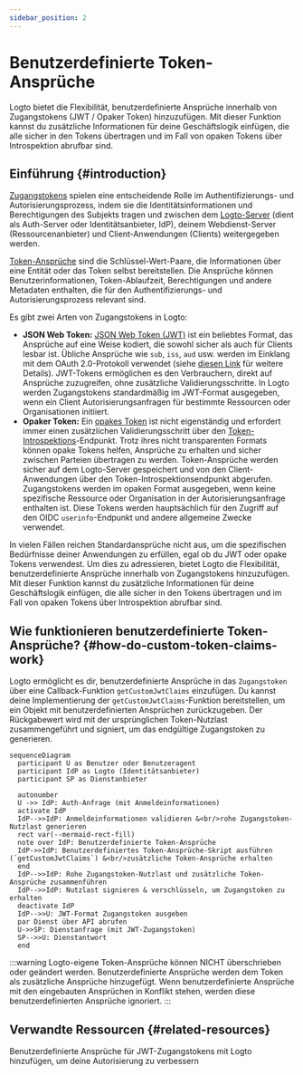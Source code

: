 ```yaml
---
sidebar_position: 2
---
```


# Benutzerdefinierte Token-Ansprüche

Logto bietet die Flexibilität, benutzerdefinierte Ansprüche innerhalb von Zugangstokens (JWT / Opaker Token) hinzuzufügen. Mit dieser Funktion kannst du zusätzliche Informationen für deine Geschäftslogik einfügen, die alle sicher in den Tokens übertragen und im Fall von opaken Tokens über Introspektion abrufbar sind.

## Einführung \{#introduction}

[Zugangstokens](https://auth.wiki/access-token) spielen eine entscheidende Rolle im Authentifizierungs- und Autorisierungsprozess, indem sie die Identitätsinformationen und Berechtigungen des Subjekts tragen und zwischen dem [Logto-Server](/concepts/core-service) (dient als Auth-Server oder Identitätsanbieter, IdP), deinem Webdienst-Server (Ressourcenanbieter) und Client-Anwendungen (Clients) weitergegeben werden.

[Token-Ansprüche](https://auth.wiki/claim) sind die Schlüssel-Wert-Paare, die Informationen über eine Entität oder das Token selbst bereitstellen. Die Ansprüche können Benutzerinformationen, Token-Ablaufzeit, Berechtigungen und andere Metadaten enthalten, die für den Authentifizierungs- und Autorisierungsprozess relevant sind.

Es gibt zwei Arten von Zugangstokens in Logto:

- **JSON Web Token:** [JSON Web Token (JWT)](https://auth.wiki/jwt) ist ein beliebtes Format, das Ansprüche auf eine Weise kodiert, die sowohl sicher als auch für Clients lesbar ist. Übliche Ansprüche wie `sub`, `iss`, `aud` usw. werden im Einklang mit dem OAuth 2.0-Protokoll verwendet (siehe [diesen Link](https://datatracker.ietf.org/doc/html/rfc7519#section-4) für weitere Details). JWT-Tokens ermöglichen es den Verbrauchern, direkt auf Ansprüche zuzugreifen, ohne zusätzliche Validierungsschritte. In Logto werden Zugangstokens standardmäßig im JWT-Format ausgegeben, wenn ein Client Autorisierungsanfragen für bestimmte Ressourcen oder Organisationen initiiert.
- **Opaker Token:** Ein [opakes Token](http://localhost:3000/concepts/opaque-token) ist nicht eigenständig und erfordert immer einen zusätzlichen Validierungsschritt über den [Token-Introspektions](https://auth.wiki/token-introspection)-Endpunkt. Trotz ihres nicht transparenten Formats können opake Tokens helfen, Ansprüche zu erhalten und sicher zwischen Parteien übertragen zu werden. Token-Ansprüche werden sicher auf dem Logto-Server gespeichert und von den Client-Anwendungen über den Token-Introspektionsendpunkt abgerufen. Zugangstokens werden im opaken Format ausgegeben, wenn keine spezifische Ressource oder Organisation in der Autorisierungsanfrage enthalten ist. Diese Tokens werden hauptsächlich für den Zugriff auf den OIDC `userinfo`-Endpunkt und andere allgemeine Zwecke verwendet.

In vielen Fällen reichen Standardansprüche nicht aus, um die spezifischen Bedürfnisse deiner Anwendungen zu erfüllen, egal ob du JWT oder opake Tokens verwendest. Um dies zu adressieren, bietet Logto die Flexibilität, benutzerdefinierte Ansprüche innerhalb von Zugangstokens hinzuzufügen. Mit dieser Funktion kannst du zusätzliche Informationen für deine Geschäftslogik einfügen, die alle sicher in den Tokens übertragen und im Fall von opaken Tokens über Introspektion abrufbar sind.

## Wie funktionieren benutzerdefinierte Token-Ansprüche? \{#how-do-custom-token-claims-work}

Logto ermöglicht es dir, benutzerdefinierte Ansprüche in das `Zugangstoken` über eine Callback-Funktion `getCustomJwtClaims` einzufügen. Du kannst deine Implementierung der `getCustomJwtClaims`-Funktion bereitstellen, um ein Objekt mit benutzerdefinierten Ansprüchen zurückzugeben. Der Rückgabewert wird mit der ursprünglichen Token-Nutzlast zusammengeführt und signiert, um das endgültige Zugangstoken zu generieren.

```mermaid
sequenceDiagram
  participant U as Benutzer oder Benutzeragent
  participant IdP as Logto (Identitätsanbieter)
  participant SP as Dienstanbieter

  autonumber
  U ->> IdP: Auth-Anfrage (mit Anmeldeinformationen)
  activate IdP
  IdP-->>IdP: Anmeldeinformationen validieren &<br/>rohe Zugangstoken-Nutzlast generieren
  rect var(--mermaid-rect-fill)
  note over IdP: Benutzerdefinierte Token-Ansprüche
  IdP->>IdP: Benutzerdefiniertes Token-Ansprüche-Skript ausführen (`getCustomJwtClaims`) &<br/>zusätzliche Token-Ansprüche erhalten
  end
  IdP-->>IdP: Rohe Zugangstoken-Nutzlast und zusätzliche Token-Ansprüche zusammenführen
  IdP-->>IdP: Nutzlast signieren & verschlüsseln, um Zugangstoken zu erhalten
  deactivate IdP
  IdP-->>U: JWT-Format Zugangstoken ausgeben
  par Dienst über API abrufen
  U->>SP: Dienstanfrage (mit JWT-Zugangstoken)
  SP-->>U: Dienstantwort
  end
```

:::warning
Logto-eigene Token-Ansprüche können NICHT überschrieben oder geändert werden. Benutzerdefinierte Ansprüche werden dem Token als zusätzliche Ansprüche hinzugefügt. Wenn benutzerdefinierte Ansprüche mit den eingebauten Ansprüchen in Konflikt stehen, werden diese benutzerdefinierten Ansprüche ignoriert.
:::

## Verwandte Ressourcen \{#related-resources}

<Url href="https://blog.logto.io/glance-on-custom-jwt-access-token-claims">
  Benutzerdefinierte Ansprüche für JWT-Zugangstokens mit Logto hinzufügen, um deine Autorisierung zu
  verbessern
</Url>
